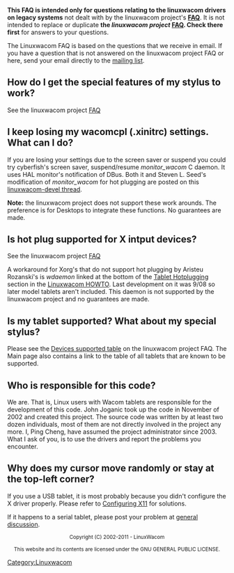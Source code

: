 '''This FAQ is intended only for questions relating to the linuxwacom drivers on legacy systems''' not dealt with by the linuxwacom project's '''[[FAQ]]'''.  It is not intended to replace or duplicate '''the ''linuxwacom project'' [[FAQ|FAQ]].  Check there first''' for answers to your questions.

The Linuxwacom FAQ is based on the questions that we receive in email. If you have a question that is not answered on the linuxwacom project FAQ or here, send your email directly to the [[Main Page#Mailing lists|mailing list]].



== How do I get the special features of my stylus to work? ==
See the linuxwacom project [[FAQ#How do I get the special features of my stylus to work?|FAQ]]

== I keep losing my wacomcpl (.xinitrc) settings.  What can I do? ==
If you are losing your settings due to the screen saver or suspend you could try cyberfish's screen saver, suspend/resume ''monitor_wacom'' C daemon.  It uses HAL monitor's notification of DBus.  Both it and Steven L. Seed's modification of ''monitor_wacom'' for hot plugging are posted on this [https://sourceforge.net/mailarchive/forum.php?thread_name=20110127060441.GA7826%40barra.i.followtheflow.org&forum_name=linuxwacom-devel linuxwacom-devel thread].

'''Note:''' the linuxwacom project does not support these work arounds.  The preference is for Desktops to integrate these functions.  No guarantees are made.

== Is hot plug supported for X intput devices? ==
See the linuxwacom project [[FAQ#Is hot plugging supported for my USB tablet?|FAQ]]

A workaround for Xorg's that do not support hot plugging by Aristeu Rozanski's is ''wdaemon'' linked at the bottom of the [[Linuxwacom HOWTO#Hotplugging the device|Tablet Hotplugging]] section in the [[Linuxwacom HOWTO]].  Last development on it was 9/08 so later model tablets aren't included.  This daemon is not supported by the linuxwacom project and no guarantees are made.

== Is my tablet supported? What about my special stylus? ==
Please see the [[FAQ#Which devices are supported?|Devices supported table]] on the linuxwacom project FAQ.  The Main page also contains a link to the table of all tablets that are known to be supported.

== Who is responsible for this code? ==
We are. That is, Linux users with Wacom tablets are responsible for the development of this code. John Joganic took up the code in November of 2002 and created this project. The source code was written by at least two dozen individuals, most of them are not directly involved in the project any more. I, Ping Cheng, have assumed the project administrator since 2003. What I ask of you, is to use the drivers and report the problems you encounter.

== Why does my cursor move randomly or stay at the top-left corner? ==
If you use a USB tablet, it is most probably because you didn't configure the X driver properly. Please refer to [[Linuxwacom HOWTO#Configuring X11|Configuring X11]] for solutions.

If it happens to a serial tablet, please post your problem at [https://lists.sourceforge.net/lists/listinfo/linuxwacom-discuss general discussion].



<center><small>
Copyright (C) 2002-2011 - LinuxWacom

This website and its contents are licensed under the GNU GENERAL PUBLIC LICENSE.
</small></center>


[[Category:Linuxwacom]]